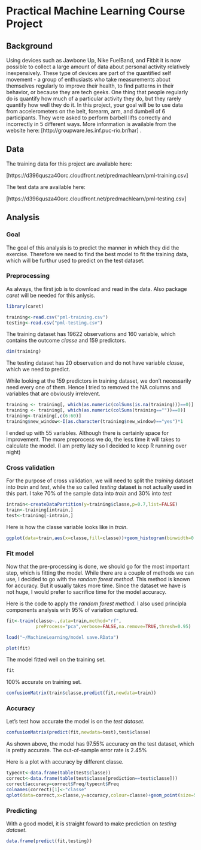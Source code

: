 Practical Machine Learning Course Project
========================================================
## Background

Using devices such as Jawbone Up, Nike FuelBand, and Fitbit it is now possible to collect a large amount of data about personal activity relatively inexpensively. These type of devices are part of the quantified self movement - a group of enthusiasts who take measurements about themselves regularly to improve their health, to find patterns in their behavior, or because they are tech geeks. One thing that people regularly do is quantify how much of a particular activity they do, but they rarely quantify how well they do it. In this project, your goal will be to use data from accelerometers on the belt, forearm, arm, and dumbell of 6 participants. They were asked to perform barbell lifts correctly and incorrectly in 5 different ways. More information is available from the website here:  [http://groupware.les.inf.puc-rio.br/har] . 

## Data 


The training data for this project are available here: 

[https://d396qusza40orc.cloudfront.net/predmachlearn/pml-training.csv]

The test data are available here: 

[https://d396qusza40orc.cloudfront.net/predmachlearn/pml-testing.csv]

## Analysis
### Goal
The goal of this analysis is to predict the manner in which they did the exercise. Therefore we need to find the best model to fit the training data, which will be furthur used to predict on the test dataset.

### Preprocessing

As always, the first job is to download and read in the data. Also package *caret* will be needed for this anlysis. 
```{r,message=FALSE}
library(caret)
```

```{r}
training<-read.csv("pml-training.csv")
testing<-read.csv("pml-testing.csv")

```

The training dataset has 19622 observations and 160 variable, which contains the outcome *classe* and 159 predictors. 
```{r}
dim(training)
```

The testing dataset has 20 observation and do not have variable *classe*, which we need to predict.

While looking at the 159 predictors in training dataset, we don't necessarily need every one of them. Hence I tried to removed the NA columns and variables that are obviously irrelevent. 
```{r}
training <- training[, which(as.numeric(colSums(is.na(training)))==0)]
training <- training[, which(as.numeric(colSums(training==""))==0)]
training<-training[,c(6:60)]
training$new_window<-I(as.character(training$new_window)=="yes")*1
```
I ended up with 55 variables. Although there is certainly space for improvement. The more preprocess we do, the less time it will takes to calculate the model. (I am pretty lazy so I decided to keep R running over night)

### Cross validation

For the purpose of cross validation, we will need to split the *training* dataset into *train* and *test*, while the so called *testing* dataset is not actually used in this part. I take 70% of the sample data into *train* and 30% into *test*


```{r}
intrain<-createDataPartition(y=training$classe,p=0.7,list=FALSE)
train<-training[intrain,]
test<-training[-intrain,]

```

Here is how the classe variable looks like in *train*.

```{r fig.width=7, fig.height=6}
ggplot(data=train,aes(x=classe,fill=classe))+geom_histogram(binwidth=0.05)
```
### Fit model

Now that  the pre-processing is done, we should go for the most important step, which is fitting the model. While there are a couple of methods we can use, I decided to go with the *random forest method*. This method is known for accuracy. But it usually takes more time. Since the dataset we have is not huge, I would prefer to sacrifice time for the model accuracy.

Here is the code to apply the *random forest method*. I also used principla components analysis with 95% of variation captured. 

```{r,eval=FALSE}
fit<-train(classe~.,data=train,method="rf",
           preProcess="pca",verbose=FALSE,na.remove=TRUE,thresh=0.95)

``` 


```{r,echo=FALSE}
load("~/MachineLearning/model save.RData")
```

```{r fig.width=7, fig.height=6}
plot(fit)
```

The model fitted well on the training set.
```{r}
fit
```

100% accurate on training set.
```{r}
confusionMatrix(train$classe,predict(fit,newdata=train))
```
### Accuracy
Let's test how accurate the model is on the *test dataset*.
```{r}
confusionMatrix(predict(fit,newdata=test),test$classe)
```
As shown above, the model has 97.55% accuracy on the test dataset, which is pretty accurate. The out-of-sample error rate is 2.45%

Here is a plot with accuracy by different classe.
```{r fig.width=7, fig.height=6}
typecnt<-data.frame(table(test$classe))
correct<-data.frame(table(test$classe[prediction==test$classe]))
correct$accuracy=correct$Freq/typecnt$Freq
colnames(correct)[1]<-"classe"
qplot(data=correct,x=classe,y=accuracy,colour=classe)+geom_point(size=5)
```

### Predicting
With a good model, it is straight foward to make prediction on *testing dataset*.

```{r eval=FALSE}
data.frame(predict(fit,testing))
```

